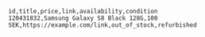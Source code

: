 ```csv
id,title,price,link,availability,condition
120431832,Samsung Galaxy S8 Black 128G,100 SEK,https://example.com/link,out_of_stock,refurbished
```